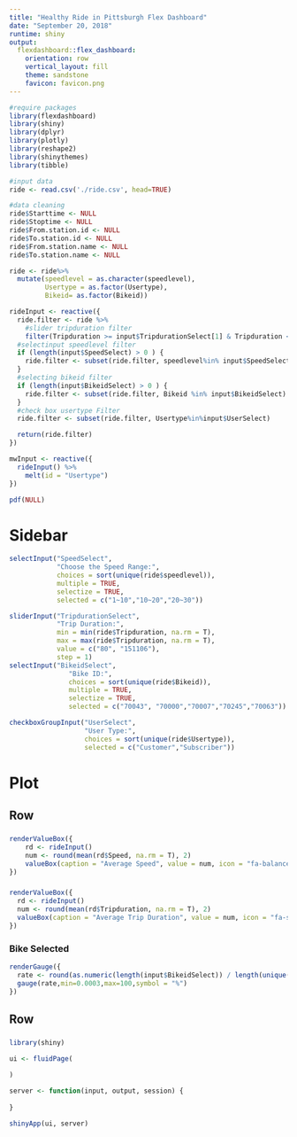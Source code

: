 ```yaml
---
title: "Healthy Ride in Pittsburgh Flex Dashboard"
date: "September 20, 2018"
runtime: shiny
output: 
  flexdashboard::flex_dashboard:
    orientation: row
    vertical_layout: fill
    theme: sandstone
    favicon: favicon.png
---
```


```r
#require packages
library(flexdashboard)
library(shiny)
library(dplyr)
library(plotly)
library(reshape2)
library(shinythemes)
library(tibble)

#input data
ride <- read.csv('./ride.csv', head=TRUE)

#data cleaning
ride$Starttime <- NULL
ride$Stoptime <- NULL
ride$From.station.id <- NULL
ride$To.station.id <- NULL
ride$From.station.name <- NULL
ride$To.station.name <- NULL

ride <- ride%>%
  mutate(speedlevel = as.character(speedlevel),
         Usertype = as.factor(Usertype),
         Bikeid= as.factor(Bikeid))

rideInput <- reactive({
  ride.filter <- ride %>%
    #slider tripduration filter
    filter(Tripduration >= input$TripdurationSelect[1] & Tripduration <= input$TripdurationSelect[2])
  #selectinput speedlevel filter 
  if (length(input$SpeedSelect) > 0 ) {
    ride.filter <- subset(ride.filter, speedlevel%in% input$SpeedSelect)
  }
  #selecting bikeid filter 
  if (length(input$BikeidSelect) > 0 ) {
    ride.filter <- subset(ride.filter, Bikeid %in% input$BikeidSelect)
  }
  #check box usertype Filter
  ride.filter <- subset(ride.filter, Usertype%in%input$UserSelect)

  return(ride.filter)
})

mwInput <- reactive({
  rideInput() %>%
    melt(id = "Usertype")
})

pdf(NULL)
```

Sidebar {.sidebar}
=====================================

```r
selectInput("SpeedSelect",
            "Choose the Speed Range:",
            choices = sort(unique(ride$speedlevel)), 
            multiple = TRUE,
            selectize = TRUE,
            selected = c("1~10","10~20","20~30"))

sliderInput("TripdurationSelect",
            "Trip Duration:",
            min = min(ride$Tripduration, na.rm = T),
            max = max(ride$Tripduration, na.rm = T),
            value = c("80", "151106"),
            step = 1)
selectInput("BikeidSelect",
               "Bike ID:",
               choices = sort(unique(ride$Bikeid)),
               multiple = TRUE,
               selectize = TRUE,
               selected = c("70043", "70000","70007","70245","70063"))

checkboxGroupInput("UserSelect",
                   "User Type:",
                   choices = sort(unique(ride$Usertype)),
                   selected = c("Customer","Subscriber"))

```

Plot
=====================================

Row 
-------------------------------------

###

```r
renderValueBox({
    rd <- rideInput()
    num <- round(mean(rd$Speed, na.rm = T), 2)
    valueBox(caption = "Average Speed", value = num, icon = "fa-balance-scale", color = "info")
})
```

###

```r
renderValueBox({
  rd <- rideInput()
  num <- round(mean(rd$Tripduration, na.rm = T), 2)
  valueBox(caption = "Average Trip Duration", value = num, icon = "fa-sort-numeric-asc", color = "success")
})
```

### Bike Selected

```r
renderGauge({
  rate <- round(as.numeric(length(input$BikeidSelect)) / length(unique(ride$Bikeid))*100, 1)
  gauge(rate,min=0.0003,max=100,symbol = "%")
})
```

Row {.tabset .tabset-fade}
-------------------------------------

###


```r
library(shiny)

ui <- fluidPage(
  
)

server <- function(input, output, session) {
  
}

shinyApp(ui, server)
```


